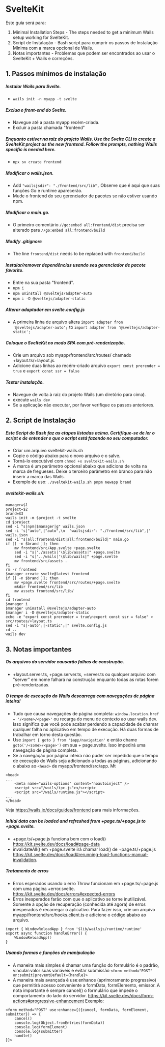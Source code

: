 # SvelteKit

Este guia será para:

1. Minimal Installation Steps - The steps needed to get a minimum Wails setup working for SvelteKit.
2. Script de Instalação - Bash script para cumprir os passos de Instalação Mínima com a marca opcional de Wails.
3. Notas importantes - Problemas que podem ser encontrados ao usar o SvelteKit + Wails e correções.

## 1. Passos mínimos de instalação

##### Instalar Wails para Svelte.

- `wails init -n myapp -t svelte`

##### Exclua o front-end do Svelte.

- Navegue até a pasta myapp recém-criada.
- Excluir a pasta chamada "frontend"

##### Enquanto estiver na raiz do projeto Wails. Use the Svelte CLI to create a SvelteKit project as the new frontend. Follow the prompts, nothing Wails specific is needed here.

- `npx sv create frontend`

##### Modificar o wails.json.

- Add `"wailsjsdir": "./frontend/src/lib",` Observe que é aqui que suas funções Go e runtime aparecerão.
- Mude o frontend do seu gerenciador de pacotes se não estiver usando npm.

##### Modificar o main.go.

- O primeiro comentário `//go:embed all:frontend/dist` precisa ser alterado para `//go:embed all:frontend/build`

##### Modify .gitignore

- The line `frontend/dist` needs to be replaced with `frontend/build`

##### Instalar/remover dependências usando seu gerenciador de pacote favorito.

- Entre na sua pasta "frontend".
- `npm i`
- `npm uninstall @sveltejs/adapter-auto`
- `npm i -D @sveltejs/adapter-static`

##### Alterar adaptador em svelte.config.js

- A primeira linha de arquivo altera `import adapter from '@sveltejs/adapter-auto';` to `import adapter from '@sveltejs/adapter-static';`

##### Coloque o SvelteKit no modo SPA com pré-renderização.

- Crie um arquivo sob myapp/frontend/src/routes/ chamado +layout.ts/+layout.js.
- Adicione duas linhas ao recém-criado arquivo `export const prerender = true` e `export const ssr = false`

##### Testar instalação.

- Navegue de volta à raiz do projeto Wails (um diretório para cima).
- execute `wails dev`
- Se a aplicação não executar, por favor verifique os passos anteriores.

## 2. Script de Instalação

##### Este Script do Bash faz as etapas listadas acima.  Certifique-se de ler o script e de entender o que o script está fazendo no seu computador.

- Criar um arquivo sveltekit-wails.sh
- Copie o código abaixo para o novo arquivo e o salve.
- Torná-lo executável com `chmod +x sveltekit-wails.sh`
- A marca é um parâmetro opcional abaixo que adiciona de volta na marca de fregueses.  Deixe o terceiro parâmetro em branco para não inserir a marca das Wails.
- Exemplo de uso: `./sveltekit-wails.sh pnpm newapp brand`

##### sveltekit-wails.sh:

```
manager=$1
project=$2
brand=$3
wails init -n $project -t svelte
cd $project
sed -i "s|npm|$manager|g" wails.json
sed -i 's|"auto",|"auto",\n  "wailsjsdir": "./frontend/src/lib",|' wails.json
sed -i "s|all:frontend/dist|all:frontend/build|" main.go
if [[ -n $brand ]]; then
	mv frontend/src/App.svelte +page.svelte
	sed -i "s|'./assets|'\$lib/assets|" +page.svelte
	sed -i "s|'../wails|'\$lib/wails|" +page.svelte
	mv frontend/src/assets .
fi
rm -r frontend
$manager create svelte@latest frontend
if [[ -n $brand ]]; then
	mv +page.svelte frontend/src/routes/+page.svelte
	mkdir frontend/src/lib
	mv assets frontend/src/lib/
fi
cd frontend
$manager i
$manager uninstall @sveltejs/adapter-auto
$manager i -D @sveltejs/adapter-static
echo -e "export const prerender = true\nexport const ssr = false" > src/routes/+layout.ts
sed -i "s|-auto';|-static';|" svelte.config.js
cd ..
wails dev
```

## 3. Notas importantes

##### Os arquivos do servidor causarão falhas de construção.

- \+layout.server.ts, +page.server.ts, +server.ts ou qualquer arquivo com "server" em nome falhará na construção enquanto todas as rotas forem pré-renderizadas.

##### O tempo de execução do Wails descarrega com navegações de página inteira!

- Tudo que causa navegações de página completa: `window.location.href = '/<some>/<page>'` ou recarga do menu de contexto ao usar wails dev.  Isso significa que você pode acabar perdendo a capacidade de chamar qualquer falha no aplicativo em tempo de execução. Há duas formas de trabalhar em torno desta questão.
- Use `import { goto } from '$app/navigation'` e então chame `goto('/<some>/<page>')` em sua + page.svelte. Isso impedirá uma navegação de página completa.
- Se a navegação por página inteira não puder ser impedido que o tempo de execução do Wails seja adicionado a todas as páginas, adicionando o abaixo ao `<head>` de myapp/frontend/src/app. Mt

```
<head>
...
	<meta name="wails-options" content="noautoinject" />
	<script src="/wails/ipc.js"></script>
	<script src="/wails/runtime.js"></script>
...
</head>
```

Veja https://wails.io/docs/guides/frontend para mais informações.

##### Initial data can be loaded and refreshed from +page.ts/+page.js to +page.svelte.

- \+page.ts/+page.js funciona bem com o load() https://kit.svelte.dev/docs/load#page-data
- invalidateAll() em +page.svelte irá chamar load() de +page.ts/+page.js https://kit.svelte.dev/docs/load#rerunning-load-functions-manual-invalidation.

##### Tratamento de erros

- Erros esperados usando o erro Throw funcionam em +page.ts/+page.js com uma página +error.svelte. https://kit.svelte.dev/docs/errors#expected-errors
- Erros inesperados farão com que o aplicativo se torne inutilizável.  Somente a opção de recuperação (conhecida até agora) de erros inesperados é recarregar o aplicativo.  Para fazer isso, crie um arquivo myapp/frontend/src/hooks.client.ts e adicione o código abaixo ao arquivo.

```
import { WindowReloadApp } from '$lib/wailsjs/runtime/runtime' 
export async function handleError() {
	WindowReloadApp()
}
```

##### Usando formas e funções de manipulação

- A maneira mais simples é chamar uma função do formulário é o padrão, vincular:valor suas variáveis e evitar submissão `<form method="POST" on:submit|preventDefault={handle}>`
- A maneira mais avançada é use:enhance (aprimoramento progressivo) que permitirá acesso conveniente a formData, formElemento, emissor.  A nota importante é sempre cancel() o formulário que impede o comportamento do lado do servidor.  https://kit.svelte.dev/docs/form-actions#progressive-enhancement Exemplo:

```
<form method="POST" use:enhance={({cancel, formData, formElement, submitter}) => {
	cancel()
	console.log(Object.fromEntries(formData))
	console.log(formElement)
	console.log(submitter)
	handle()
}}>
```
